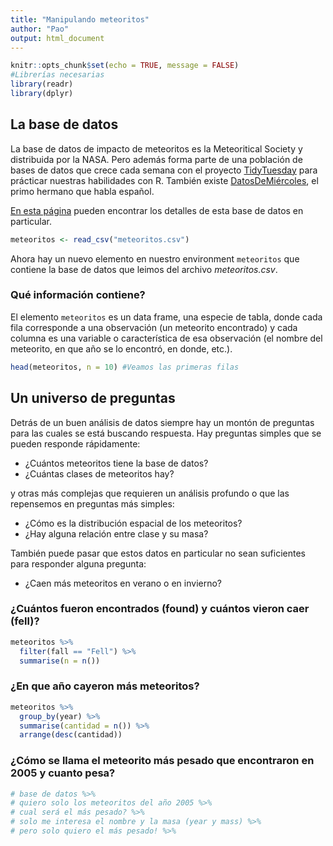 ```yaml
---
title: "Manipulando meteoritos"
author: "Pao"
output: html_document
---
```


```r
knitr::opts_chunk$set(echo = TRUE, message = FALSE)
#Librerías necesarias
library(readr)
library(dplyr)
```

## La base de datos

La base de datos de impacto de meteoritos es la Meteoritical Society y distribuida por la NASA. Pero además forma parte de una población de bases de datos que crece cada semana con el proyecto [TidyTuesday](https://github.com/rfordatascience/tidytuesday/) para prácticar nuestras habilidades con R. También existe [DatosDeMiércoles](https://github.com/cienciadedatos/datos-de-miercoles), el primo hermano que habla español.

[En esta página](https://github.com/rfordatascience/tidytuesday/tree/master/data/2019/2019-06-11) pueden encontrar los detalles de esta base de datos en particular.

```r
meteoritos <- read_csv("meteoritos.csv")
```

Ahora hay un nuevo elemento en nuestro environment `meteoritos` que contiene la base de datos que leimos del archivo *meteoritos.csv*.

### Qué información contiene?

El elemento `meteoritos` es un data frame, una especie de tabla, donde cada fila corresponde a una observación (un meteorito encontrado) y cada columna es una variable o característica de esa observación (el nombre del meteorito, en que año se lo encontró, en donde, etc.).

```r
head(meteoritos, n = 10) #Veamos las primeras filas
```

## Un universo de preguntas

Detrás de un buen análisis de datos siempre hay un montón de preguntas para las cuales se está buscando respuesta. Hay preguntas simples que se pueden responde rápidamente:

- ¿Cuántos meteoritos tiene la base de datos?
- ¿Cuántas clases de meteoritos hay?

y otras más complejas que requieren un análisis profundo o que las repensemos en preguntas más simples:

- ¿Cómo es la distribución espacial de los meteoritos?
- ¿Hay alguna relación entre clase y su masa?

También puede pasar que estos datos en particular no sean suficientes para responder alguna pregunta:

- ¿Caen más meteoritos en verano o en invierno?

### ¿Cuántos fueron encontrados (found) y cuántos vieron caer (fell)?

```r
meteoritos %>% 
  filter(fall == "Fell") %>% 
  summarise(n = n())
```

### ¿En que año cayeron más meteoritos?

```r
meteoritos %>% 
  group_by(year) %>% 
  summarise(cantidad = n()) %>% 
  arrange(desc(cantidad))
```

### ¿Cómo se llama el meteorito más pesado que encontraron en 2005 y cuanto pesa?

```r
# base de datos %>% 
# quiero solo los meteoritos del año 2005 %>% 
# cual será el más pesado? %>% 
# solo me interesa el nombre y la masa (year y mass) %>% 
# pero solo quiero el más pesado! %>% 
```

